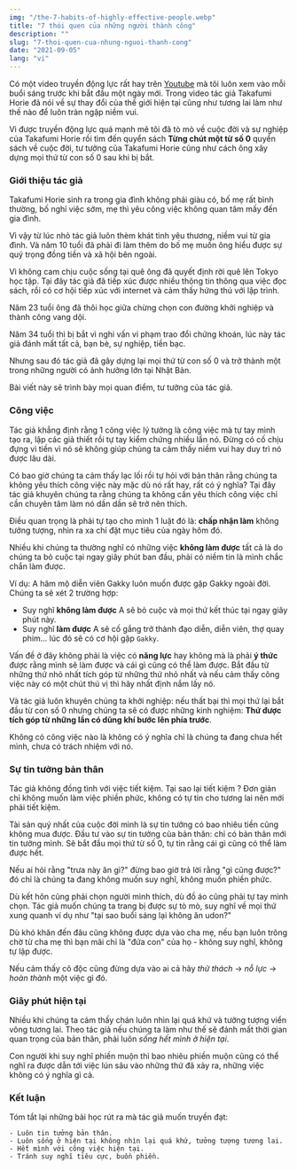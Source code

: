 ```yaml
---
img: "/the-7-habits-of-highly-effective-people.webp"
title: "7 thói quen của những người thành công"
description: ""
slug: "7-thoi-quen-cua-nhung-nguoi-thanh-cong"
date: "2021-09-05"
lang: "vi"
---
```


Có một video truyền động lực rất hay trên <CoolText>[Youtube](https://www.youtube.com/watch?v=n_0iPFzkNaQ)</CoolText>
 mà tôi luôn xem vào mỗi buổi sáng trước khi bắt đầu một ngày mới.
Trong video tác giả Takafumi Horie đã nói về sự thay đổi của thế giới hiện tại cũng như tương lai làm như thế nào để luôn tràn ngập niềm vui.

Vì được truyền động lực quá mạnh mẽ tôi đã tò mò về cuộc đời và sự nghiệp của Takafumi Horie rồi tìm đến quyển sách 
**Từng chút một từ số 0** quyển sách về cuộc đời, tư tưởng của Takafumi Horie cũng như cách ông xây dựng mọi thứ từ con số 0 sau khi bị bắt.

### Giới thiệu tác giả

Takafumi Horie sinh ra trong gia đình không phải giàu có, bố mẹ rất bình thường, bố nghỉ việc sớm,
mẹ thì yêu công việc không quan tâm mấy đến gia đình. 

Vì vậy từ lúc nhỏ tác giả luôn thèm khát tình yêu thương, niềm vui từ gia đình.
Và năm 10 tuổi đã phải đi làm thêm do bố mẹ muốn ông hiểu được sự quý trọng đồng tiền và xã hội bên ngoài. 

Vì không cam chịu cuộc sống tại quê ông đã quyết định rời quê lên Tokyo học tập. Tại đây
tác giả đã tiếp xúc được nhiều thông tin thông qua việc đọc sách, rồi có cơ hội tiếp xúc với internet và cảm thấy hứng thú
với lập trình. 

Năm 23 tuổi ông đã thôi học giữa chừng chọn con đường khởi nghiệp và thành công vang dội.

Năm 34 tuổi thì bị bắt vì nghi vấn vi phạm trao đổi chứng khoán, lúc này tác giả đánh mất tất cả, bạn bè, sự nghiệp, tiền bạc.

Nhưng sau đó tác giả đã gây dựng lại mọi thứ từ con số 0 và trở thành một trong những người có ảnh hưởng lớn tại Nhật Bản.

Bài viết này sẽ trình bày mọi quan điểm, tư tưởng của tác giả.

### Công việc

Tác giả khẳng định rằng 1 công việc lý tưởng là công việc mà tự
tay mình tạo ra, lập các giả thiết rồi tự tay kiểm chứng nhiều lần nó. Đừng có cố chịu đựng vì tiền vì nó sẽ không giúp
chúng ta cảm thấy niềm vui hay duy trì nó được lâu dài. 

Có bao giờ chúng ta cảm thấy lạc lối rồi tự hỏi với bản thân rằng 
chúng ta không yêu thích công việc này mặc dù nó rất hay, rất có ý nghĩa? Tại đây tác giả khuyên chúng ta rằng
chúng ta không cần yêu thích công việc chỉ cần chuyên tâm làm nó dần dần sẽ trở nên thích.

 Điều quan trọng là
phải tự tạo cho mình 1 luật đó là: **chấp nhận làm** không tưởng tượng, nhìn ra xa chỉ đặt mục tiêu của ngày hôm đó.

Nhiều khi chúng ta thường nghĩ có những việc **không làm được** tất cả là do chúng ta bỏ cuộc tại ngay giây phút ban đầu,
phải có niềm tin là mình chắc chắn làm được.

Ví dụ: A hâm mộ diễn viên Gakky luôn muốn được gặp Gakky ngoài đời. Chúng ta sẽ xét 2 trường hợp:

- Suy nghĩ **không làm được** A sẽ bỏ cuộc và mọi thứ kết thúc tại ngay giây phút này.
- Suy nghĩ **làm được** A sẽ cố gắng trở thành đạo diễn, diễn viên, thợ quay phim... lúc đó sẽ có cơ hội gặp `Gakky`.

Vấn đề ở đây không phải là việc có **năng lực** hay không mà là phải **ý thức** được rằng mình sẽ làm được và cái gì cũng có thể làm được.
Bắt đầu từ những thứ nhỏ nhất tích góp từ những thứ nhỏ nhất và nếu cảm thấy công việc này có một chút thú vị thì hãy nhất định nắm lấy nó.

Và tác giả luôn khuyên chúng ta khởi nghiệp: nếu thất bại thì mọi thứ lại bắt đầu từ con số 0 nhưng chúng ta
sẽ có được những kinh nghiệm: **Thứ được tích góp từ những lần có dũng khí bước lên phía trước**.

Không có công việc nào là không có ý nghĩa chỉ là chúng ta đang chưa hết mình, chưa có trách nhiệm với nó.

### Sự tin tưởng bản thân

Tác giả không đồng tình với việc tiết kiệm. Tại sao lại tiết kiệm ? Đơn giản chỉ không muốn làm việc phiền phức, không có
tự tin cho tương lai nên mới phải tiết kiệm.

 Tài sản quý nhất của cuộc đời mình là sự tin tưởng có bao nhiêu tiền cũng không mua được.
Đầu tư vào sự tin tưởng của bản thân: chỉ có bản thân mới tin tưởng mình. Sẽ bắt đầu mọi thứ từ số 0, tự tin rằng
cái gì cũng có thể làm được hết.

Nếu ai hỏi rằng "trưa này ăn gì?" đừng bao giờ trả lời rằng "gì cũng được?" đó chỉ là chúng ta đang không muốn suy nghĩ,
không muốn phiền phức. 

Dù kết hôn cũng phải chọn người mình thích, dù đồ áo cũng phải tự tay mình chọn.
Tác giả muốn chúng ta trang bị được sự tò mò, suy nghĩ về mọi thứ xung quanh ví dụ như "tại sao buổi sáng lại không ăn udon?"

Dù khó khăn đến đâu cũng không được dựa vào cha mẹ, nếu bạn luôn trông chờ từ cha mẹ thì bạn mãi chỉ là "đứa con" của họ - không
suy nghĩ, không tự lập được.

Nếu cảm thấy cô độc cũng đừng dựa vào ai cả hãy _thử thách_ -> _nỗ lực_ -> _hoàn thành_ một việc gì đó.

### Giây phút hiện tại

Nhiều khi chúng ta cảm thấy chán luôn nhìn lại quá khứ và tưởng tượng viển vông tương lai. Theo tác giả nếu chúng ta 
làm như thế sẽ đánh mất thời gian quan trọng của bản thân, phải luôn _sống hết mình ở hiện tại_.

Con người khi suy nghĩ phiền muộn thì bao nhiêu phiền muộn cũng có thể nghĩ ra được dẫn tới việc lún sâu vào những
thứ đã xảy ra, những việc không có ý nghĩa gì cả.


### Kết luận

Tóm tắt lại những bài học rút ra mà tác giả muốn truyền đạt:

	- Luôn tin tưởng bản thân.  
	- Luôn sống ở hiện tại không nhìn lại quá khứ, tưởng tượng tương lai.  
	- Hết mình với công việc hiện tại.  
	- Tránh suy nghĩ tiêu cực, buồn phiền.